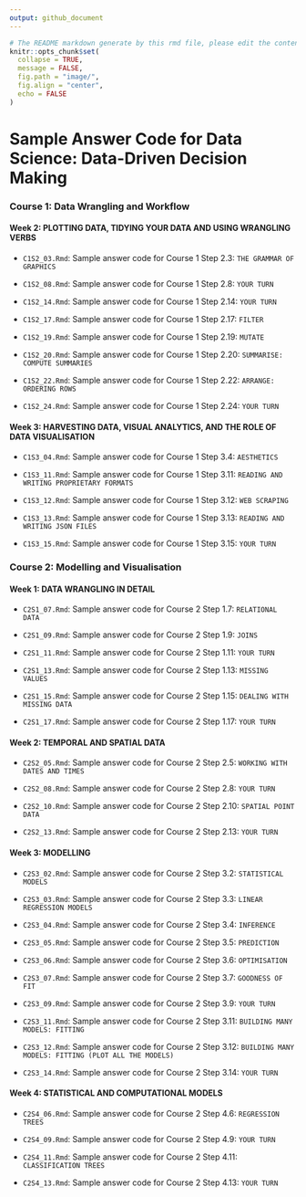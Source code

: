 ```yaml
---
output: github_document
---
```


```r
# The README markdown generate by this rmd file, please edit the content within this R markdown.
knitr::opts_chunk$set(
  collapse = TRUE,
  message = FALSE,
  fig.path = "image/",
  fig.align = "center",
  echo = FALSE
)
```

# Sample Answer Code for Data Science: Data-Driven Decision Making

### Course 1: Data Wrangling and Workflow

#### Week 2: PLOTTING DATA, TIDYING YOUR DATA AND USING WRANGLING VERBS

- `C1S2_03.Rmd`: Sample answer code for Course 1 Step 2.3: `THE GRAMMAR OF GRAPHICS`

- `C1S2_08.Rmd`: Sample answer code for Course 1 Step 2.8: `YOUR TURN`

- `C1S2_14.Rmd`: Sample answer code for Course 1 Step 2.14: `YOUR TURN`

- `C1S2_17.Rmd`: Sample answer code for Course 1 Step 2.17: `FILTER`

- `C1S2_19.Rmd`: Sample answer code for Course 1 Step 2.19: `MUTATE`

- `C1S2_20.Rmd`: Sample answer code for Course 1 Step 2.20: `SUMMARISE: COMPUTE SUMMARIES`

- `C1S2_22.Rmd`: Sample answer code for Course 1 Step 2.22: `ARRANGE: ORDERING ROWS`

- `C1S2_24.Rmd`: Sample answer code for Course 1 Step 2.24: `YOUR TURN`

#### Week 3: HARVESTING DATA, VISUAL ANALYTICS, AND THE ROLE OF DATA VISUALISATION

- `C1S3_04.Rmd`: Sample answer code for Course 1 Step 3.4: `AESTHETICS`

- `C1S3_11.Rmd`: Sample answer code for Course 1 Step 3.11: `READING AND WRITING PROPRIETARY FORMATS`

- `C1S3_12.Rmd`: Sample answer code for Course 1 Step 3.12: `WEB SCRAPING`

- `C1S3_13.Rmd`: Sample answer code for Course 1 Step 3.13: `READING AND WRITING JSON FILES`

- `C1S3_15.Rmd`: Sample answer code for Course 1 Step 3.15: `YOUR TURN`


### Course 2: Modelling and Visualisation

#### Week 1: DATA WRANGLING IN DETAIL

- `C2S1_07.Rmd`: Sample answer code for Course 2 Step 1.7: `RELATIONAL DATA`

- `C2S1_09.Rmd`: Sample answer code for Course 2 Step 1.9: `JOINS`

- `C2S1_11.Rmd`: Sample answer code for Course 2 Step 1.11: `YOUR TURN`

- `C2S1_13.Rmd`: Sample answer code for Course 2 Step 1.13: `MISSING VALUES`

- `C2S1_15.Rmd`: Sample answer code for Course 2 Step 1.15: `DEALING WITH MISSING DATA`

- `C2S1_17.Rmd`: Sample answer code for Course 2 Step 1.17: `YOUR TURN`

#### Week 2: TEMPORAL AND SPATIAL DATA

- `C2S2_05.Rmd`: Sample answer code for Course 2 Step 2.5: `WORKING WITH DATES AND TIMES`

- `C2S2_08.Rmd`: Sample answer code for Course 2 Step 2.8: `YOUR TURN`

- `C2S2_10.Rmd`: Sample answer code for Course 2 Step 2.10: `SPATIAL POINT DATA`

- `C2S2_13.Rmd`: Sample answer code for Course 2 Step 2.13: `YOUR TURN`

#### Week 3: MODELLING

- `C2S3_02.Rmd`: Sample answer code for Course 2 Step 3.2: `STATISTICAL MODELS`

- `C2S3_03.Rmd`: Sample answer code for Course 2 Step 3.3: `LINEAR REGRESSION MODELS`

- `C2S3_04.Rmd`: Sample answer code for Course 2 Step 3.4: `INFERENCE`

- `C2S3_05.Rmd`: Sample answer code for Course 2 Step 3.5: `PREDICTION`

- `C2S3_06.Rmd`: Sample answer code for Course 2 Step 3.6: `OPTIMISATION`

- `C2S3_07.Rmd`: Sample answer code for Course 2 Step 3.7: `GOODNESS OF FIT`

- `C2S3_09.Rmd`: Sample answer code for Course 2 Step 3.9: `YOUR TURN`

- `C2S3_11.Rmd`: Sample answer code for Course 2 Step 3.11: `BUILDING MANY MODELS: FITTING`

- `C2S3_12.Rmd`: Sample answer code for Course 2 Step 3.12: `BUILDING MANY MODELS: FITTING (PLOT ALL THE MODELS)`

- `C2S3_14.Rmd`: Sample answer code for Course 2 Step 3.14: `YOUR TURN`

#### Week 4: STATISTICAL AND COMPUTATIONAL MODELS

- `C2S4_06.Rmd`: Sample answer code for Course 2 Step 4.6: `REGRESSION TREES`

- `C2S4_09.Rmd`: Sample answer code for Course 2 Step 4.9: `YOUR TURN`

- `C2S4_11.Rmd`: Sample answer code for Course 2 Step 4.11: `CLASSIFICATION TREES`

- `C2S4_13.Rmd`: Sample answer code for Course 2 Step 4.13: `YOUR TURN`

